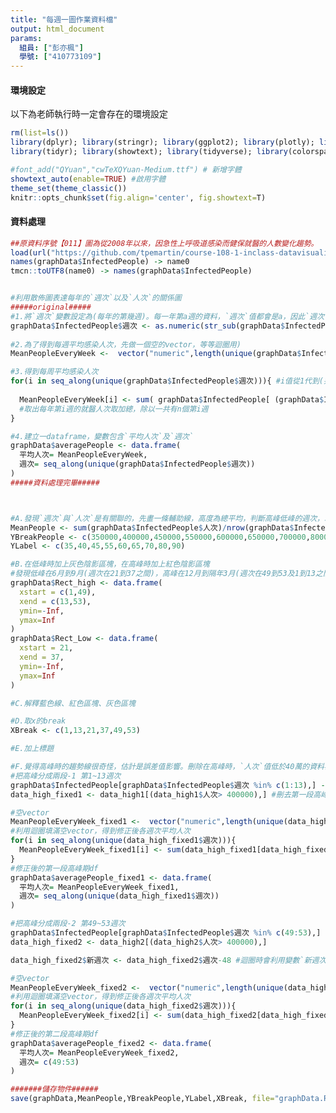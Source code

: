 ```yaml
---
title: "每週一圖作業資料檔"
output: html_document
params:
  組員: ["彭亦楓"]  
  學號: ["410773109"]
---
```


#### 環境設定

以下為老師執行時一定會存在的環境設定
```r
rm(list=ls())
library(dplyr); library(stringr); library(ggplot2); library(plotly); library(lubridate); library(readr); library(colorspace); library(grDevices); library(shiny); library(shinyjs); library(scales)
library(tidyr); library(showtext); library(tidyverse); library(colorspace)

#font_add("QYuan","cwTeXQYuan-Medium.ttf") # 新增字體
showtext_auto(enable=TRUE) #啟用字體
theme_set(theme_classic())
knitr::opts_chunk$set(fig.align='center', fig.showtext=T)
```

#### 資料處理
  
```r
##原資料序號【011】圖為從2008年以來，因急性上呼吸道感染而健保就醫的人數變化趨勢。
load(url("https://github.com/tpemartin/course-108-1-inclass-datavisualization/blob/master/%E4%BD%9C%E5%93%81%E5%B1%95%E7%A4%BA/homework3/graphData_homework3_011.Rda?raw=true"))
names(graphData$InfectedPeople) -> name0
tmcn::toUTF8(name0) -> names(graphData$InfectedPeople)


#利用散佈圖表達每年的`週次`以及`人次`的關係圖
#####original#####
#1.將`週次`變數設定為(每年的第幾週)。每一年第a週的資料，`週次`值都會是a，因此`週次`值為a的資料有n筆，n值依據資料來源提供了幾年的資料。
graphData$InfectedPeople$週次 <- as.numeric(str_sub(graphData$InfectedPeople$`時間(年週)`,6,7)) 
 
#2.為了得到每週平均感染人次，先做一個空的vector，等等迴圈用)
MeanPeopleEveryWeek <-  vector("numeric",length(unique(graphData$InfectedPeople$週次))) #看共有幾週次

#3.得到每周平均感染人次
for(i in seq_along(unique(graphData$InfectedPeople$週次))){ #i值從1代到(共有幾週次)
  
  MeanPeopleEveryWeek[i] <- sum( graphData$InfectedPeople[ (graphData$InfectedPeople$週次 == i), ]$人次 ) / sum( graphData$InfectedPeople$週次 == i )
  #取出每年第i週的就醫人次取加總，除以一共有n個第i週
}

#4.建立一dataframe，變數包含`平均人次`及`週次`
graphData$averagePeople <- data.frame(
  平均人次= MeanPeopleEveryWeek,
  週次= seq_along(unique(graphData$InfectedPeople$週次))
)
#####資料處理完畢#####



#A.發現`週次`與`人次`是有關聯的，先畫一條輔助線，高度為總平均，判斷高峰低峰的週次，以及人數的break
MeanPeople <- sum(graphData$InfectedPeople$人次)/nrow(graphData$InfectedPeople)
YBreakPeople <- c(350000,400000,450000,550000,600000,650000,700000,800000,900000)
YLabel <- c(35,40,45,55,60,65,70,80,90)

#B.在低峰時加上灰色陰影區塊，在高峰時加上紅色陰影區塊
#發現低峰在6月到9月(週次在21到37之間)，高峰在12月到隔年3月(週次在49到53及1到13之間)
graphData$Rect_high <- data.frame(
  xstart = c(1,49),
  xend = c(13,53),
  ymin=-Inf,
  ymax=Inf
)
graphData$Rect_Low <- data.frame(
  xstart = 21,
  xend = 37,
  ymin=-Inf,
  ymax=Inf
)

#C.解釋藍色線、紅色區塊、灰色區塊

#D.取x的break
XBreak <- c(1,13,21,37,49,53)

#E.加上標題

#F.覺得高峰時的趨勢線很奇怪，估計是誤差值影響。刪除在高峰時，`人次`值低於40萬的資料再取平均
#把高峰分成兩段-1 第1~13週次
graphData$InfectedPeople[graphData$InfectedPeople$週次 %in% c(1:13),] -> data_high1 #取出第一段高峰期的df
data_high_fixed1 <- data_high1[(data_high1$人次> 400000),] #刪去第一段高峰期之中，過低的資料

#空vector
MeanPeopleEveryWeek_fixed1 <-  vector("numeric",length(unique(data_high_fixed1$週次)))
#利用迴圈填滿空vector，得到修正後各週次平均人次
for(i in seq_along(unique(data_high_fixed1$週次))){ 
  MeanPeopleEveryWeek_fixed1[i] <- sum(data_high_fixed1[data_high_fixed1$週次 == i ,]$人次)/sum(data_high_fixed1$週次 == i )
}
#修正後的第一段高峰期df
graphData$averagePeople_fixed1 <- data.frame(
  平均人次= MeanPeopleEveryWeek_fixed1,
  週次= seq_along(unique(data_high_fixed1$週次))
)

#把高峰分成兩段-2 第49~53週次
graphData$InfectedPeople[graphData$InfectedPeople$週次 %in% c(49:53),] -> data_high2#取出第二段高峰期的df
data_high_fixed2 <- data_high2[(data_high2$人次> 400000),]

data_high_fixed2$新週次 <- data_high_fixed2$週次-48 #迴圈時會利用變數`新週次`

#空vector
MeanPeopleEveryWeek_fixed2 <-  vector("numeric",length(unique(data_high_fixed2$週次)))
#利用迴圈填滿空vector，得到修正後各週次平均人次
for(i in seq_along(unique(data_high_fixed2$週次))){ 
  MeanPeopleEveryWeek_fixed2[i] <- sum(data_high_fixed2[data_high_fixed2$新週次 == i ,]$人次)/sum(data_high_fixed2$新週次 == i )
}
#修正後的第二段高峰期df
graphData$averagePeople_fixed2 <- data.frame(
  平均人次= MeanPeopleEveryWeek_fixed2,
  週次= c(49:53)
)

#######儲存物件######
save(graphData,MeanPeople,YBreakPeople,YLabel,XBreak, file="graphData.Rda")
```


